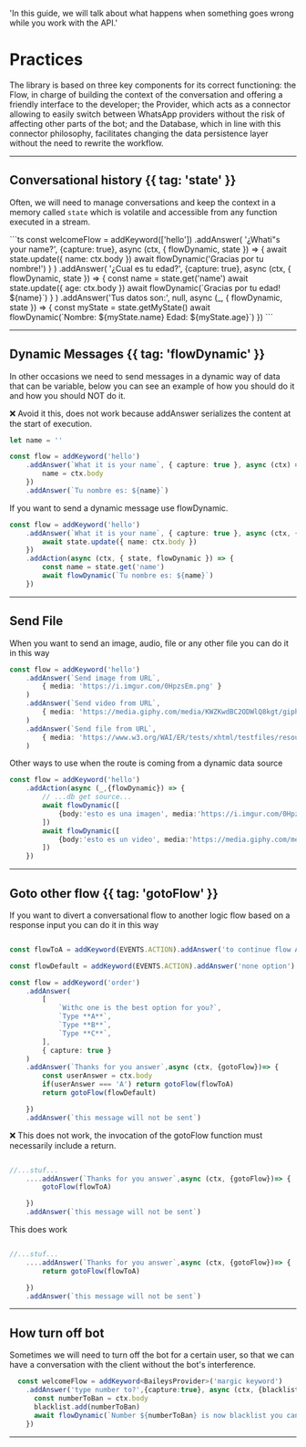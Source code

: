   'In this guide, we will talk about what happens when something goes wrong while you work with the API.'

# Practices

The library is based on three key components for its correct functioning: the Flow, in charge of building the context of the conversation and offering a friendly interface to the developer; the Provider, which acts as a connector allowing to easily switch between WhatsApp providers without the risk of affecting other parts of the bot; and the Database, which in line with this connector philosophy, facilitates changing the data persistence layer without the need to rewrite the workflow.

---

## Conversational history {{ tag: 'state'  }}

Often, we will need to manage conversations and keep the context in a memory called `state` which is volatile and accessible from any function executed in a stream.

<CodeGroup>
```ts 
  const welcomeFlow = addKeyword(['hello'])
      .addAnswer(
          '¿Whati"s your name?',
          {capture: true},
          async (ctx, { flowDynamic, state }) => {
              await state.update({ name: ctx.body })
              await flowDynamic('Gracias por tu nombre!')
          }
      )
      .addAnswer(
          '¿Cual es tu edad?',
           {capture: true},
          async (ctx, { flowDynamic, state }) => {
              const name = state.get('name')
              await state.update({ age: ctx.body })
              await flowDynamic(`Gracias por tu edad! ${name}`)
          }
      )
      .addAnswer('Tus datos son:', null, async (_, { flowDynamic, state }) => {
          const myState = state.getMyState()
          await flowDynamic(`Nombre: ${myState.name} Edad: ${myState.age}`)
      })
```
</CodeGroup>


---

## Dynamic Messages {{ tag: 'flowDynamic'  }}

In other occasions we need to send messages in a dynamic way of data that can be variable, below you can see an example of how you should do it and how you should NOT do it.

<Error>
 ❌ Avoid it this, does not work because addAnswer serializes the content at the start of execution.
</Error>

```ts
let name = ''

const flow = addKeyword('hello')
    .addAnswer(`What it is your name`, { capture: true }, async (ctx) => {
        name = ctx.body
    })
    .addAnswer(`Tu nombre es: ${name}`)
```
<Note>
If you want to send a dynamic message use flowDynamic.
</Note>

```ts
const flow = addKeyword('hello')
    .addAnswer(`What it is your name`, { capture: true }, async (ctx, { state }) => {
        await state.update({ name: ctx.body })
    })
    .addAction(async (ctx, { state, flowDynamic }) => {
        const name = state.get('name')
        await flowDynamic(`Tu nombre es: ${name}`)
    })
```

---

## Send File

When you want to send an image, audio, file or any other file you can do it in this way

```ts
const flow = addKeyword('hello')
    .addAnswer(`Send image from URL`, 
        { media: 'https://i.imgur.com/0HpzsEm.png' }
    )
    .addAnswer(`Send video from URL`, 
        { media: 'https://media.giphy.com/media/KWZKwdBC2ODWlQ8kgt/giphy.mp4' }
    )
    .addAnswer(`Send file from URL`, 
        { media: 'https://www.w3.org/WAI/ER/tests/xhtml/testfiles/resources/pdf/dummy.pdf' }
    )
```

Other ways to use when the route is coming from a dynamic data source

```ts
const flow = addKeyword('hello')
    .addAction(async (_,{flowDynamic}) => {
        // ...db get source...
        await flowDynamic([
            {body:'esto es una imagen', media:'https://i.imgur.com/0HpzsEm.png'}
        ])
        await flowDynamic([
            {body:'esto es un video', media:'https://media.giphy.com/media/KWZKwdBC2ODWlQ8kgt/giphy.mp4'}
        ])
    })

```

---

## Goto other flow {{ tag: 'gotoFlow'  }}

If you want to divert a conversational flow to another logic flow based on a response input you can do it in this way

```ts

const flowToA = addKeyword(EVENTS.ACTION).addAnswer('to continue flow A after choose')

const flowDefault = addKeyword(EVENTS.ACTION).addAnswer('none option')

const flow = addKeyword('order')
    .addAnswer(
        [
            `Withc one is the best option for you?`,
            `Type **A**`,
            `Type **B**`,
            `Type **C**`,
        ], 
        { capture: true }
    )
    .addAnswer(`Thanks for you answer`,async (ctx, {gotoFlow})=> {
        const userAnswer = ctx.body
        if(userAnswer === 'A') return gotoFlow(flowToA)
        return gotoFlow(flowDefault)

    })
    .addAnswer(`this message will not be sent`)
```

<Error>
 ❌ This does not work, the invocation of the gotoFlow function must necessarily include a return.
</Error>

```ts

//...stuf...
    ....addAnswer(`Thanks for you answer`,async (ctx, {gotoFlow})=> {
        gotoFlow(flowToA)

    })
    .addAnswer(`this message will not be sent`)
```

<Note>
 This does work
</Note>

```ts

//...stuf...
    ....addAnswer(`Thanks for you answer`,async (ctx, {gotoFlow})=> {
        return gotoFlow(flowToA)

    })
    .addAnswer(`this message will not be sent`)
```

---

## How turn off bot

Sometimes we will need to turn off the bot for a certain user, so that we can have a conversation with the client without the bot's interference.

```ts
  const welcomeFlow = addKeyword<BaileysProvider>('margic keyword')
    .addAnswer('type number to?',{capture:true}, async (ctx, {blacklist, flowDynamic}) => {
      const numberToBan = ctx.body
      blacklist.add(numberToBan)
      await flowDynamic(`Number ${numberToBan} is now blacklist you can chating only with human`)
    })
```

---
